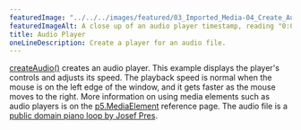 ---
featuredImage: "../../../images/featured/03_Imported_Media-04_Create_Audio-thumbnail.jpg"
featuredImageAlt: A close up of an audio player timestamp, reading "0:00 / 2."
title: Audio Player
oneLineDescription: Create a player for an audio file.
---

<a href="/reference/p5/createAudio/" target="_blank">createAudio()</a>
creates an audio player. This example displays the player's controls
and adjusts its speed. The playback speed is normal when the mouse
is on the left edge of the window, and it gets faster as the mouse
moves to the right. More information on using media elements such as
audio players is on the
<a href="/reference/p5/p5.MediaElement/" target="_blank">p5.MediaElement</a>
reference page. The audio file is a
<a href="https://freesound.org/people/josefpres/sounds/711156/" target="_blank">public domain piano loop by Josef Pres</a>.